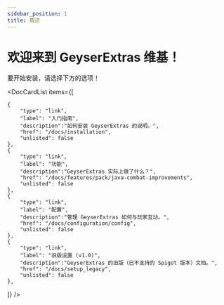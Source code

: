 ```yaml
---
sidebar_position: 1
title: 概述
---
```



# 欢迎来到 GeyserExtras 维基！

要开始安装，请选择下方的选项！


<DocCardList items={[

    {
        "type": "link",
        "label": "入门指南",
        "description":"如何安装 GeyserExtras 的说明。",
        "href": "/docs/installation",
        "unlisted": false
    },
    {
        "type": "link",
        "label": "功能",
        "description":"GeyserExtras 实际上做了什么？",
        "href": "/docs/features/pack/java-combat-improvements",
        "unlisted": false
    },
    {
        "type": "link",
        "label": "配置",
        "description":"管理 GeyserExtras 如何与玩家互动。",
        "href": "/docs/configuration/config",
        "unlisted": false
    },
    {
        "type": "link",
        "label": "旧版设置 (v1.0)",
        "description":"GeyserExtras 的旧版（已不支持的 Spigot 版本）文档。",
        "href": "/docs/setup_legacy",
        "unlisted": false
    },

]} />
